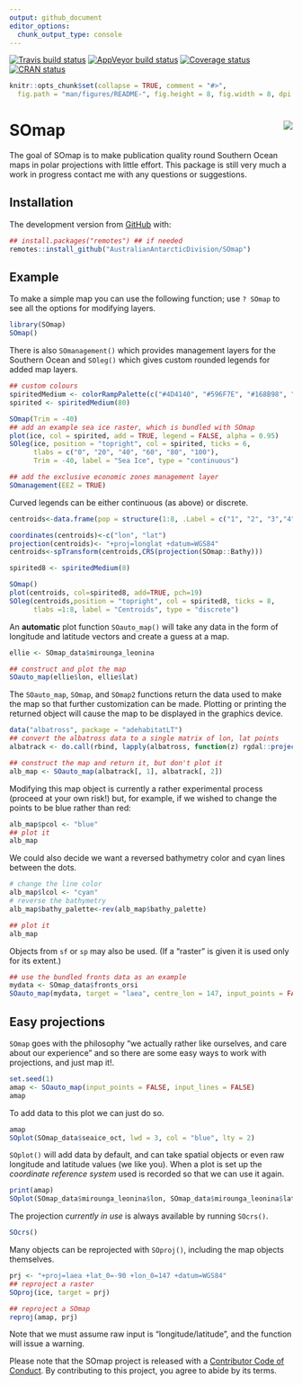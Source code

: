 ```yaml
---
output: github_document
editor_options: 
  chunk_output_type: console
---
```


[![Travis build status](https://travis-ci.org/AustralianAntarcticDivision/SOmap.svg?branch=master)](https://travis-ci.org/AustralianAntarcticDivision/SOmap)
[![AppVeyor build status](https://ci.appveyor.com/api/projects/status/github/AustralianAntarcticDivision/SOmap?branch=master&svg=true)](https://ci.appveyor.com/project/mdsumner/SOmap)
  [![Coverage status](https://codecov.io/gh/AustralianAntarcticDivision/SOmap/branch/master/graph/badge.svg)](https://codecov.io/github/AustralianAntarcticDivision/SOmap?branch=master)
[![CRAN status](https://www.r-pkg.org/badges/version/SOmap)](https://cran.r-project.org/package=SOmap)
 
 
<!-- README.md is generated from README.Rmd. Please edit that file -->

```r
knitr::opts_chunk$set(collapse = TRUE, comment = "#>",
  fig.path = "man/figures/README-", fig.height = 8, fig.width = 8, dpi = 300, out.width = "100%")

```

# SOmap <img src="man/figures/logo.png" align="right" />

The goal of SOmap is to make publication quality round Southern Ocean maps in polar projections with little effort. This package is still very much a work in progress contact me with any questions or suggestions.

## Installation
The development version from [GitHub](https://github.com/AustralianAntarcticDivision/SOmap) with:

``` r
## install.packages("remotes") ## if needed
remotes::install_github("AustralianAntarcticDivision/SOmap")
```
## Example

To make a simple map you can use the following function; use `? SOmap` to see all the options for modifying layers.


```r
library(SOmap)
SOmap()
```

There is also `SOmanagement()` which provides management layers for the Southern Ocean and `SOleg()` which gives custom rounded legends for added map layers.


```r
## custom colours
spiritedMedium <- colorRampPalette(c("#4D4140", "#596F7E", "#168B98", "#ED5B67", "#E27766", "#DAAD50", "#EAC3A6"))
spirited <- spiritedMedium(80)

SOmap(Trim = -40)
## add an example sea ice raster, which is bundled with SOmap
plot(ice, col = spirited, add = TRUE, legend = FALSE, alpha = 0.95)
SOleg(ice, position = "topright", col = spirited, ticks = 6,
      tlabs = c("0", "20", "40", "60", "80", "100"),
      Trim = -40, label = "Sea Ice", type = "continuous")

## add the exclusive economic zones management layer
SOmanagement(EEZ = TRUE)
```

Curved legends can be either continuous (as above) or discrete. 
```r
centroids<-data.frame(pop = structure(1:8, .Label = c("1", "2", "3","4", "5", "6", "7", "8"), class = "factor"), lon = c(7.36921794861538, 76.0083253690476, 88.1945661849315, 134.966444407778,  -178.009759,-164.882487618519, -80.8082988510345, -30.1700251934884), lat = c(-63.6191794892308,-53.1358253619048, -65.0577956330822, -65.0150925555556, -72.891637562451, -63.3747530640741, -68.9245057482759, -60.3177015502326))

coordinates(centroids)<-c("lon", "lat")
projection(centroids)<- "+proj=longlat +datum=WGS84"
centroids<-spTransform(centroids,CRS(projection(SOmap::Bathy)))
```



```r
spirited8 <- spiritedMedium(8)

SOmap()
plot(centroids, col=spirited8, add=TRUE, pch=19)
SOleg(centroids,position = "topright", col = spirited8, ticks = 8,
      tlabs =1:8, label = "Centroids", type = "discrete")

```


An **automatic** plot function `SOauto_map()` will take any data in the form of longitude and latitude vectors and create a guess at a map.

```r
ellie <- SOmap_data$mirounga_leonina

## construct and plot the map
SOauto_map(ellie$lon, ellie$lat)
```

The `SOauto_map`, `SOmap`, and `SOmap2` functions return the data used to make the map so that further customization can be made. Plotting or printing the returned object will cause the map to be displayed in the graphics device.

```r
data("albatross", package = "adehabitatLT")
## convert the albatross data to a single matrix of lon, lat points
albatrack <- do.call(rbind, lapply(albatross, function(z) rgdal::project(rbind(as.matrix(z[, c("x", "y")]), NA), "+proj=utm +zone=42 +south +datum=WGS84", inv = TRUE)))

## construct the map and return it, but don't plot it
alb_map <- SOauto_map(albatrack[, 1], albatrack[, 2])

```

Modifying this map object is currently a rather experimental process (proceed at your own risk!) but, for example, if we wished to change the points to be blue rather than red:

```r
alb_map$pcol <- "blue"
## plot it
alb_map
```

We could also decide we want a reversed bathymetry color and cyan lines between the dots. 

```r
# change the line color 
alb_map$lcol <- "cyan"
# reverse the bathymetry
alb_map$bathy_palette<-rev(alb_map$bathy_palette)

## plot it
alb_map
```


Objects from `sf` or `sp` may also be used.  (If a "raster" is given it is used only for its extent.)

```r
## use the bundled fronts data as an example
mydata <- SOmap_data$fronts_orsi
SOauto_map(mydata, target = "laea", centre_lon = 147, input_points = FALSE, lcol = 2)

```

## Easy projections

`SOmap` goes with the philosophy "we actually rather like ourselves, and care about our experience" and so there are some easy ways to work with projections, and <quote>just map it!</quote>. 

```r
set.seed(1)
amap <- SOauto_map(input_points = FALSE, input_lines = FALSE)
amap
```

To add data to this plot we can just do so. 

```r
amap
SOplot(SOmap_data$seaice_oct, lwd = 3, col = "blue", lty = 2)
```

`SOplot()` will add data by default, and can take spatial objects or even raw longitude and latitude values (we like you). When a plot is set up the *coordinate reference system* used is recorded so that we can use it again. 

```r
print(amap)
SOplot(SOmap_data$mirounga_leonina$lon, SOmap_data$mirounga_leonina$lat)
```

The projection *currently in use* is always available by running `SOcrs()`. 

```r
SOcrs()
```

Many objects can be reprojected with `SOproj()`, including the map objects themselves. 

```r
prj <- "+proj=laea +lat_0=-90 +lon_0=147 +datum=WGS84"
## reproject a raster
SOproj(ice, target = prj)

## reproject a SOmap
reproj(amap, prj)
```


Note that we must assume raw input is "longitude/latitude", and the function will issue a warning. 

Please note that the SOmap project is released with a [Contributor Code of Conduct](CODE_OF_CONDUCT.md). By contributing to this project, you agree to abide by its terms.
